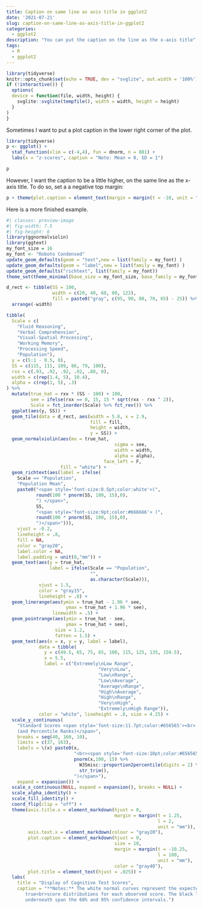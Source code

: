 ```yaml
---
title: Caption on same line as axis title in ggplot2
date: '2021-07-21'
slug: caption-on-same-line-as-axis-title-in-ggplot2
categories: 
  - ggplot2
description: "You can put the caption on the line as the x-axis title"
tags:
  - R
  - ggplot2
---
```


```r
library(tidyverse)
knitr::opts_chunk$set(echo = TRUE, dev = "svglite", out.width = '100%')
if (!interactive()) {
  options(
  device = function(file, width, height) {
    svglite::svglite(tempfile(), width = width, height = height)
  }
)
}

```

Sometimes I want to put a plot caption in the lower right corner of the plot.

```r
library(tidyverse)
p <- ggplot() +
  stat_function(xlim = c(-4,4), fun = dnorm, n = 801) + 
  labs(x = "z-scores", caption = "Note: Mean = 0, SD = 1")

p
```

However, I want the caption to be a little higher, on the same line as the x-axis title. To do so, set a a negative top margin:

```r
p + theme(plot.caption = element_text(margin = margin(t = -10, unit = "pt")))
```

Here is a more finished example.

```r
#| classes: preview-image
#| fig-width: 7.5
#| fig-height: 6
library(ggnormalviolin)
library(ggtext)
my_font_size = 16
my_font <- "Roboto Condensed"
update_geom_defaults(geom = "text",new = list(family = my_font) )
update_geom_defaults(geom = "label",new = list(family = my_font) )
update_geom_defaults("richtext", list(family = my_font))
theme_set(theme_minimal(base_size = my_font_size, base_family = my_font))

d_rect <- tibble(SS = 100, 
                 width = c(20, 40, 60, 80, 122), 
                 fill = paste0("gray", c(95, 90, 80, 70, 65) - 25)) %>% 
  arrange(-width)

tibble(
  Scale = c(
    "Fluid Reasoning",
    "Verbal Comprehension",
    "Visual-Spatial Processing",
    "Working Memory",
    "Processing Speed",
    "Population"),
  y = c(5:1 - 0.5, 0),
  SS = c(115, 111, 109, 86, 79, 100),
  rxx = c(.93, .92, .92, .92, .88, 0),
  width = c(rep(1.4, 5), 10.4),
  alpha = c(rep(1, 5), .3)
) %>% 
  mutate(true_hat = rxx * (SS - 100) + 100, 
         see = ifelse(rxx == 0, 15, 15 * sqrt(rxx - rxx ^ 2)),
         Scale = fct_inorder(Scale) %>% fct_rev()) %>% 
  ggplot(aes(y, SS)) + 
  geom_tile(data = d_rect, aes(width = 5.8, x = 2.9, 
                               fill = fill, 
                               height = width, 
                               y = SS)) + 
  geom_normalviolin(aes(mu = true_hat, 
                                        sigma = see, 
                                        width = width,
                                        alpha = alpha), 
                                    face_left = F, 
                    fill = "white") + 
  geom_richtext(aes(label = ifelse(
    Scale == "Population", 
    "Population Mean", 
    paste0("<span style='font-size:8.5pt;color:white'>(", 
           round(100 * pnorm(SS, 100, 15),0),
           ") </span>",
           SS, 
           "<span style='font-size:9pt;color:#666666'> (", 
           round(100 * pnorm(SS, 100, 15),0),
           ")</span>"))), 
    vjust = -0.2, 
    lineheight = .8, 
    fill = NA, 
    color = "gray20",
    label.color = NA,
    label.padding = unit(0,"mm")) +
  geom_text(aes(y = true_hat, 
                label = ifelse(Scale == "Population", 
                               "", 
                               as.character(Scale))), 
            vjust = 1.5, 
            color = "gray15",
            lineheight = .8) +
  geom_linerange(aes(ymin = true_hat - 1.96 * see,
                      ymax = true_hat + 1.96 * see), 
                 linewidth = .5) +
  geom_pointrange(aes(ymin = true_hat - see,
                      ymax = true_hat + see), 
                  size = 1.2, 
                  fatten = 1.5) +
  geom_text(aes(x = x, y = y, label = label), 
            data = tibble(
              y = c(49.5, 65, 75, 85, 100, 115, 125, 135, 150.5), 
              x = 5.5, 
              label = c("Extremely\nLow Range", 
                                  "Very\nLow", 
                                  "Low\nRange", 
                                  "Low\nAverage", 
                                  "Average\nRange", 
                                  "High\nAverage", 
                                  "High\nRange", 
                                  "Very\nHigh", 
                                  "Extremely\nHigh Range")), 
            color = "white", lineheight = .8, size = 4.25) +
  scale_y_continuous(
    "Standard Scores <span style='font-size:11.7pt;color:#656565'><br>
    (and Percentile Ranks)</span>", 
    breaks = seq(40, 160, 10), 
    limits = c(37, 163),
    labels = \(x) paste0(x,
                         "<br><span style='font-size:10pt;color:#656565'>(", 
                         pnorm(x,100, 15) %>% 
                           WJSmisc::proportion2percentile(digits = 2) %>%
                           str_trim(), 
                         ")</span>"),
    expand = expansion()) +
  scale_x_continuous(NULL, expand = expansion(), breaks = NULL) +
  scale_alpha_identity() +
  scale_fill_identity() +
  coord_flip(clip = "off") + 
  theme(axis.title.x = element_markdown(hjust = 0, 
                                        margin = margin(t = 1.25, 
                                                        l = 2,
                                                        unit = "mm")),
        axis.text.x = element_markdown(colour = "gray20"),
        plot.caption = element_markdown(hjust = 0, 
                                        size = 10, 
                                        margin = margin(t = -10.25, 
                                                        l = 100, 
                                                        unit = "mm"), 
                                        color = "gray40"),
        plot.title = element_text(hjust = .025)) +
  labs(
    title = "Display of Cognitive Test Scores",
    caption = "**Notes:** The white normal curves represent the expected 
       true<br>score distributions for each observed score. The black lines<br>
       underneath span the 68% and 95% confidence intervals.")


```



